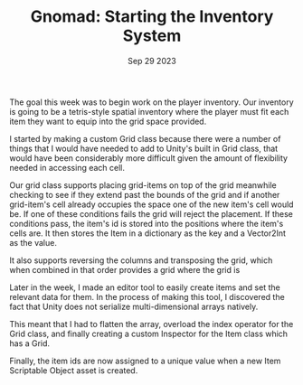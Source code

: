 ﻿---
title: "Gnomad: Starting the Inventory System"
description: "The goal this week was to begin work on the player inventory. 
Our inventory is going to be a tetris-style spatial inventory where the player must fit each item they want to equip into the grid space provided. I started by making a custom Grid class because there were a number of things that I would have needed to add to Unity's built in Grid class, that would have been considerably more difficult given the amount of flexibility needed in accessing each cell."
date: "Sep 29 2023"
---

The goal this week was to begin work on the player inventory. Our inventory is going to be a tetris-style spatial inventory where the player must fit each item they want to equip into the grid space provided. 

I started by making a custom Grid class because there were a number of things that I would have needed to add to Unity's built in Grid class, that would have been considerably more difficult given the amount of flexibility needed in accessing each cell.

Our grid class supports placing grid-items on top of the grid meanwhile checking to see if they extend past the bounds of the grid and if another grid-item's cell already occupies the space one of the new item's cell would be. If one of these conditions fails the grid will reject the placement. If these conditions pass, the item's id is stored into the positions where the item's cells are. It then stores the Item in a dictionary as the key and a Vector2Int as the value.

It also supports reversing the columns and transposing the grid, which when combined in that order provides a grid where the grid is <ExternalLink href = "https://blogs.sas.com/content/iml/2013/10/18/rotating-matrices.html" text = "rotated 90 degrees clockwise."></ExternalLink>

Later in the week, I made an editor tool to easily create items and set the relevant data for them. In the process of making this tool, I discovered the fact that Unity does not serialize multi-dimensional arrays natively. 

This meant that I had to flatten the array, overload the index operator for the Grid class, and finally creating a custom Inspector for the Item class which has a Grid.

Finally, the item ids are now assigned to a unique value when a new Item Scriptable Object asset is created.

